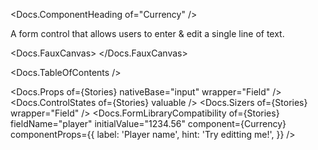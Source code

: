 


<Meta of={Stories} />

<Docs.ComponentHeading of="Currency" />

A form control that allows users to enter & edit a single line of text.

<Docs.FauxCanvas>
  <Currency defaultValue="1234567.89" />
</Docs.FauxCanvas>

<Docs.TableOfContents />

<Docs.Props of={Stories} nativeBase="input" wrapper="Field" />
<Docs.ControlStates of={Stories} valuable />
<Docs.Sizers of={Stories} wrapper="Field" />
<Docs.FormLibraryCompatibility
  of={Stories}
  fieldName="player"
  initialValue="1234.56"
  component={Currency}
  componentProps={{
    label: 'Player name',
    hint: 'Try editting me!',
  }}
/>
